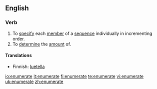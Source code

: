 ==English==

===Verb===
{{en-verb|enumerat|ing}}

# To [[specify]] each [[member]] of a [[sequence]] individually in incrementing order.
# To [[determine]] the [[amount]] of.

====Translations====
{{trans-top|To specify each member of a sequence individually in incrementing order}}
*Finnish: [[luetella]]
{{trans-mid}}
{{trans-bottom}}

{{trans-top|To determine the amount of}}
{{trans-mid}}
{{trans-bottom}}

[[io:enumerate]]
[[it:enumerate]]
[[fi:enumerate]]
[[te:enumerate]]
[[vi:enumerate]]
[[uk:enumerate]]
[[zh:enumerate]]